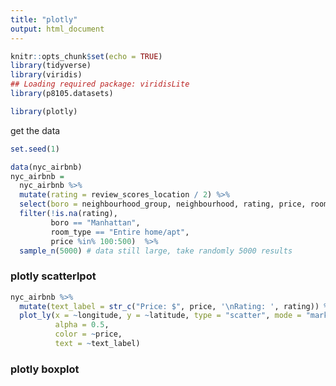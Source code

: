 ```yaml
---
title: "plotly"
output: html_document
---
```


```r
knitr::opts_chunk$set(echo = TRUE)
library(tidyverse)
library(viridis)
## Loading required package: viridisLite
library(p8105.datasets)

library(plotly)
```

get the data

```r
set.seed(1)

data(nyc_airbnb)
nyc_airbnb = 
  nyc_airbnb %>% 
  mutate(rating = review_scores_location / 2) %>%
  select(boro = neighbourhood_group, neighbourhood, rating, price, room_type, latitude, longitude) %>%
  filter(!is.na(rating), 
         boro == "Manhattan",
         room_type == "Entire home/apt",
         price %in% 100:500)  %>% 
  sample_n(5000) # data still large, take randomly 5000 results
```

### plotly scatterlpot

```r
nyc_airbnb %>%
  mutate(text_label = str_c("Price: $", price, '\nRating: ', rating)) %>% # except from showing the coordinate, also show some important value
  plot_ly(x = ~longitude, y = ~latitude, type = "scatter", mode = "markers",
          alpha = 0.5, 
          color = ~price, 
          text = ~text_label)
```

### plotly boxplot

```r

```


